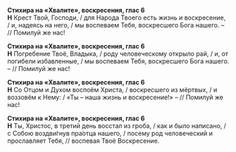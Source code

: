 **Стихира на «Хвалите», воскресения, глас 6**  
**Н** Крест Твой, Господи, / для Народа Твоего есть жизнь и воскресение, / и, надеясь на него, / мы воспеваем Тебя, воскресшего Бога нашего. – // Помилуй же нас!

**Стихира на «Хвалите», воскресения, глас 6**  
**Н** Погребение Твоё, Владыка, / роду человеческому открыло рай, / и, от погибели избавленные, / мы воспеваем Тебя, воскресшего Бога нашего. – // Помилуй же нас!

**Стихира на «Хвалите», воскресения, глас 6**  
**Н** Со Отцом и Духом воспоём Христа, / воскресшего из мёртвых, / и воззовём к Нему: / «Ты – наша жизнь и воскресение!» – // Помилуй же нас!

**Стихира на «Хвалите», воскресения, глас 6**  
**Н** Ты, Христос, в третий день восстал из гроба, / как и было написано, / с Собою воздви́гнув пра́отца нашего, / посему род человеческий и прославляет Тебя, // воспевая Твоё Воскресение.
